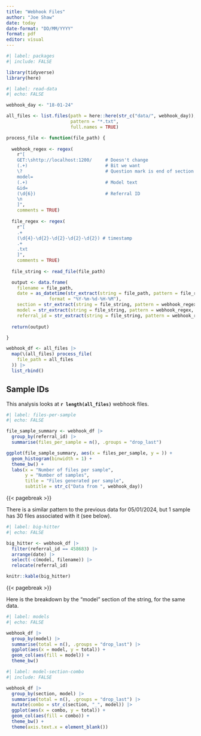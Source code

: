 ```yaml
---
title: "Webhook Files"
author: "Joe Shaw"
date: today
date-format: "DD/MM/YYYY"
format: pdf
editor: visual
---
```


```r
#| label: packages
#| include: FALSE

library(tidyverse)
library(here)

```

```r
#| label: read-data
#| echo: FALSE

webhook_day <- "18-01-24"

all_files <- list.files(path = here::here(str_c("data/", webhook_day)),
                        pattern = "*.txt",
                        full.names = TRUE)

process_file <- function(file_path) {
  
  webhook_regex <- regex(
    r"[
    GET:\shttp://localhost:1200/     # Doesn't change
    (.+)                             # Bit we want
    \?                               # Question mark is end of section
    model=
    (.+)                             # Model text                            
    &id=
    (\d{6})                          # Referral ID
    \n
    ]", 
    comments = TRUE)
  
  file_regex <- regex(
    r"[
    .+
    (\d{4}-\d{2}-\d{2}-\d{2}-\d{2}) # timestamp
    .+
    .txt
    ]",
    comments = TRUE)
  
  file_string <- read_file(file_path)

  output <- data.frame(
    filename = file_path,
    date = as_datetime(str_extract(string = file_path, pattern = file_regex, group = 1),
                format = "%Y-%m-%d-%H-%M"),
    section = str_extract(string = file_string, pattern = webhook_regex, group = 1),
    model = str_extract(string = file_string, pattern = webhook_regex, group = 2),
    referral_id = str_extract(string = file_string, pattern = webhook_regex, group = 3))
  
  return(output)

}

webhook_df <- all_files |> 
  map(\(all_files) process_file(
    file_path = all_files
  )) |>
  list_rbind()

```
## Sample IDs

This analysis looks at **`r length(all_files)`** webhook files.

```r
#| label: files-per-sample
#| echo: FALSE

file_sample_summary <- webhook_df |> 
  group_by(referral_id) |> 
  summarise(files_per_sample = n(), .groups = "drop_last") 

ggplot(file_sample_summary, aes(x = files_per_sample, y = )) +
  geom_histogram(binwidth = 1) +
  theme_bw() +
  labs(x = "Number of files per sample",
       y = "Number of samples",
       title = "Files generated per sample",
       subtitle = str_c("Data from ", webhook_day))

```

{{< pagebreak >}}

There is a similar pattern to the previous data for 05/01/2024, but 1 sample has 30 files associated with it (see below).

```r
#| label: big-hitter
#| echo: FALSE

big_hitter <- webhook_df |> 
  filter(referral_id == 458683) |>
  arrange(date) |>  
  select(-c(model, filename)) |>  
  relocate(referral_id)

knitr::kable(big_hitter)

```

{{< pagebreak >}}

Here is the breakdown by the "model" section of the string, for the same data.

```r
#| label: models
#| echo: FALSE

webhook_df |> 
  group_by(model) |> 
  summarise(total = n(), .groups = "drop_last") |> 
  ggplot(aes(x = model, y = total)) +
  geom_col(aes(fill = model)) +
  theme_bw()

```

```r
#| label: model-section-combo
#| include: FALSE

webhook_df |> 
  group_by(section, model) |> 
  summarise(total = n(), .groups = "drop_last") |> 
  mutate(combo = str_c(section, "_", model)) |> 
  ggplot(aes(x = combo, y = total)) +
  geom_col(aes(fill = combo)) +
  theme_bw() +
  theme(axis.text.x = element_blank())

```




